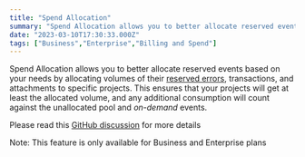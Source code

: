 ```yaml
---
title: "Spend Allocation"
summary: "Spend Allocation allows you to better allocate reserved events based on your needs by allocating volumes of their reserved errors , transactions, and..."
date: "2023-03-10T17:30:33.000Z"
tags: ["Business","Enterprise","Billing and Spend"]
---
```


  Spend Allocation allows you to better allocate reserved events based on your needs by allocating volumes of their [reserved errors](https://docs.sentry.io/product/accounts/pricing/#prepaid-reserved-capacity), transactions, and attachments to specific projects. This ensures that your projects will get at least the allocated volume, and any additional consumption will count against the unallocated pool and *on-demand* events.

Please read this [GitHub discussion](https://github.com/getsentry/sentry/discussions/44562) for more details

Note: This feature is only available for Business and Enterprise plans
